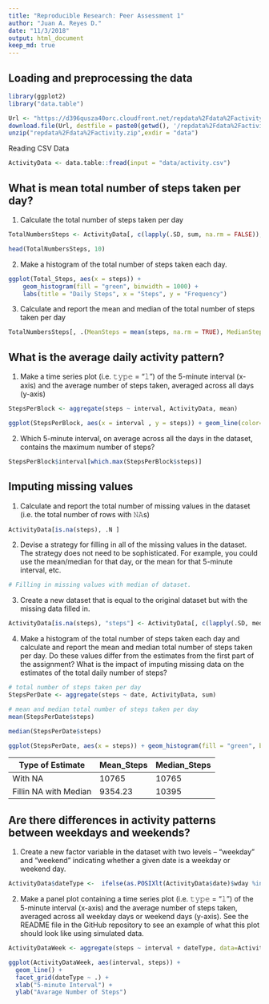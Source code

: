 ```yaml
---
title: "Reproducible Research: Peer Assessment 1"
author: "Juan A. Reyes D."
date: "11/3/2018"
output: html_document
keep_md: true
---
```


## Loading and preprocessing the data

```r
library(ggplot2)
library("data.table")

Url <- "https://d396qusza40orc.cloudfront.net/repdata%2Fdata%2Factivity.zip"
download.file(Url, destfile = paste0(getwd(), '/repdata%2Fdata%2Factivity.zip'), method = "curl")
unzip("repdata%2Fdata%2Factivity.zip",exdir = "data")
```

Reading CSV Data 

```r
ActivityData <- data.table::fread(input = "data/activity.csv")
```

## What is mean total number of steps taken per day?

1. Calculate the total number of steps taken per day

```r
TotalNumbersSteps <- ActivityData[, c(lapply(.SD, sum, na.rm = FALSE)), .SDcols = c("steps"), by = .(date)] 

head(TotalNumbersSteps, 10)
```

2. Make a histogram of the total number of steps taken each day. 

```r
ggplot(Total_Steps, aes(x = steps)) +
    geom_histogram(fill = "green", binwidth = 1000) +
    labs(title = "Daily Steps", x = "Steps", y = "Frequency")
```

3. Calculate and report the mean and median of the total number of steps taken per day
```r
TotalNumbersSteps[, .(MeanSteps = mean(steps, na.rm = TRUE), MedianSteps = median(steps, na.rm = TRUE))]
```

## What is the average daily activity pattern?

1. Make a time series plot (i.e. 𝚝𝚢𝚙𝚎 = "𝚕") of the 5-minute interval (x-axis) and the average number of steps taken, averaged across all days (y-axis)

```r
StepsPerBlock <- aggregate(steps ~ interval, ActivityData, mean)

ggplot(StepsPerBlock, aes(x = interval , y = steps)) + geom_line(color="green", size=1) + labs(title = "Average Daily Steps", x = "Interval", y = "Average Steps per Day")
```

2. Which 5-minute interval, on average across all the days in the dataset, contains the maximum number of steps?

```r
StepsPerBlock$interval[which.max(StepsPerBlock$steps)] 
```


## Imputing missing values

1. Calculate and report the total number of missing values in the dataset (i.e. the total number of rows with 𝙽𝙰s)

```r
ActivityData[is.na(steps), .N ]
```

2. Devise a strategy for filling in all of the missing values in the dataset. The strategy does not need to be sophisticated. For example, you could use the mean/median for that day, or the mean for that 5-minute interval, etc.

```r
# Filling in missing values with median of dataset. 
```

3. Create a new dataset that is equal to the original dataset but with the missing data filled in.

```r
ActivityData[is.na(steps), "steps"] <- ActivityData[, c(lapply(.SD, median, na.rm = TRUE)), .SDcols = c("steps")]  
```

4. Make a histogram of the total number of steps taken each day and calculate and report the mean and median total number of steps taken per day. Do these values differ from the estimates from the first part of the assignment? What is the impact of imputing missing data on the estimates of the total daily number of steps?

```r
# total number of steps taken per day
StepsPerDate <- aggregate(steps ~ date, ActivityData, sum) 

# mean and median total number of steps taken per day
mean(StepsPerDate$steps)

median(StepsPerDate$steps)

ggplot(StepsPerDate, aes(x = steps)) + geom_histogram(fill = "green", binwidth = 1000) + labs(title = "Daily Steps", x = "Steps", y = "Frequency")
```

Type of Estimate | Mean_Steps | Median_Steps
--- | --- | ---
With NA               |   10765 | 10765
Fillin NA with Median | 9354.23 | 10395

## Are there differences in activity patterns between weekdays and weekends?

1. Create a new factor variable in the dataset with two levels – “weekday” and “weekend” indicating whether a given date is a weekday or weekend day.

```r
ActivityData$dateType <-  ifelse(as.POSIXlt(ActivityData$date)$wday %in% c(0,6), 'weekend', 'weekday')
```

2. Make a panel plot containing a time series plot (i.e. 𝚝𝚢𝚙𝚎 = "𝚕") of the 5-minute interval (x-axis) and the average number of steps taken, averaged across all weekday days or weekend days (y-axis). See the README file in the GitHub repository to see an example of what this plot should look like using simulated data.

```r
ActivityDataWeek <- aggregate(steps ~ interval + dateType, data=ActivityData, mean) 

ggplot(ActivityDataWeek, aes(interval, steps)) + 
  geom_line() + 
  facet_grid(dateType ~ .) +
  xlab("5-minute Interval") + 
  ylab("Avarage Number of Steps")
```
